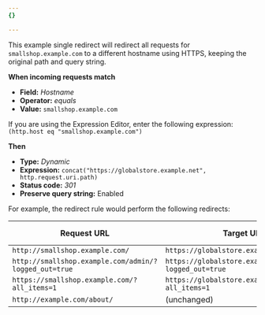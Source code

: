 ```yaml
---
{}

---
```



This example single redirect will redirect all requests for `smallshop.example.com` to a different hostname using HTTPS, keeping the original path and query string.

<Example>

**When incoming requests match**

* **Field:** *Hostname*
* **Operator:** *equals*
* **Value:** `smallshop.example.com`

If you are using the Expression Editor, enter the following expression:<br/>
`(http.host eq "smallshop.example.com")`

**Then**

* **Type:** *Dynamic*
* **Expression:** `concat("https://globalstore.example.net", http.request.uri.path)`
* **Status code:** *301*
* **Preserve query string:** Enabled

</Example>

For example, the redirect rule would perform the following redirects:

| Request URL                                           | Target URL                                               | Status code |
| ----------------------------------------------------- | -------------------------------------------------------- | ----------- |
| `http://smallshop.example.com/`                       | `https://globalstore.example.net/`                       | `301`       |
| `http://smallshop.example.com/admin/?logged_out=true` | `https://globalstore.example.net/admin/?logged_out=true` | `301`       |
| `https://smallshop.example.com/?all_items=1`          | `https://globalstore.example.net/?all_items=1`           | `301`       |
| `http://example.com/about/`                           | (unchanged)                                              | n/a         |
